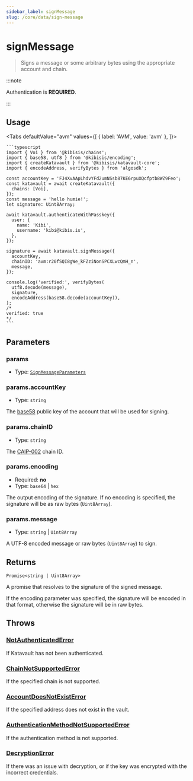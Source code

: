 ```yaml
---
sidebar_label: signMessage
slug: /core/data/sign-message
---
```



<!-- components -->

<!-- constants -->

# signMessage

> Signs a message or some arbitrary bytes using the appropriate account and chain.

:::note

Authentication is **REQUIRED**.

:::

<SectionBreak />

## Usage

<Tabs
  defaultValue="avm"
  values={[
    { label: 'AVM', value: 'avm' },
  ]}>
  <TabItem value="avm">

    ```typescript
    import { Voi } from '@kibisis/chains';
    import { base58, utf8 } from '@kibisis/encoding';
    import { createKatavault } from '@kibisis/katavault-core';
    import { encodeAddress, verifyBytes } from 'algosdk';

    const accountKey = 'FJ4XvAApLhdvYFd2umNSsb87KE6rpuXQcfptb8WZ9Feo';
    const katavault = await createKatavault({
      chains: [Voi],
    });
    const message = 'hello humie!';
    let signature: Uint8Array;

    await katavault.authenticateWithPasskey({
      user: {
        name: 'Kibi',
        username: 'kibi@kibis.is',
      },
    });

    signature = await katavault.signMessage({
      accountKey,
      chainID: 'avm:r20fSQI8gWe_kFZziNonSPCXLwcQmH_n',
      message,
    });

    console.log('verified:', verifyBytes(
      utf8.decode(message),
      signature,
      encodeAddress(base58.decode(accountKey)),
    );
    /*
    verified: true
    */
    ```

  </TabItem>
</Tabs>

<SectionBreak />

## Parameters

### params

* Type: [`SignMessageParameters`](04-glossary/02-types.mdx#signmessageparameters)

### params.accountKey

* Type: `string`

The <a href={BASE_58_SPECIFICATION_URL} rel="noopener noreferrer" target="_blank">base58</a> public key of the account that will be used for signing.

### params.chainID

* Type: `string`

The <a href={CAIP_002_SPECIFICATION_URL} rel="noopener noreferrer" target="_blank">CAIP-002</a> chain ID.

### params.encoding

* Required: **no**
* Type: `base64` | `hex`

The output encoding of the signature. If no encoding is specified, the signature will be as raw bytes (`Uint8Array`).

### params.message

* Type: `string` | `Uint8Array`

A UTF-8 encoded message or raw bytes (`Uint8Array`) to sign.

<SectionBreak />

## Returns

`Promise<string | Uint8Array>`

A promise that resolves to the signature of the signed message.

If the encoding parameter was specified, the signature will be encoded in that format, otherwise the signature will be in raw bytes.

## Throws

### [NotAuthenticatedError](04-glossary/03-errors.mdx#notauthenticatederror)

If Katavault has not been authenticated.

### [ChainNotSupportedError](04-glossary/03-errors.mdx#chainnotsupportederror)

If the specified chain is not supported.

### [AccountDoesNotExistError](04-glossary/03-errors.mdx#accountdoesnotexisterror)

If the specified address does not exist in the vault.

### [AuthenticationMethodNotSupportedError](04-glossary/03-errors.mdx#authenticationmethodnotsupportederror)

If the authentication method is not supported.

### [DecryptionError](04-glossary/03-errors.mdx#decryptionerror)

If there was an issue with decryption, or if the key was encrypted with the incorrect credentials.
